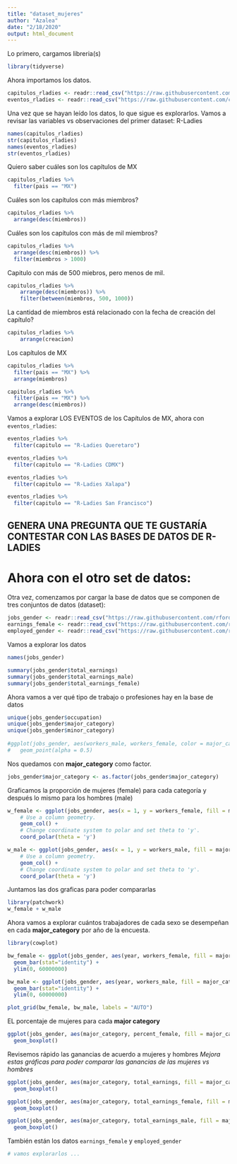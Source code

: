 ```yaml
---
title: "dataset_mujeres"
author: "Azalea"
date: "2/18/2020"
output: html_document
---
```


Lo primero, cargamos libreria(s)
```r
library(tidyverse)
```


Ahora importamos los datos.
```r
capitulos_rladies <- readr::read_csv("https://raw.githubusercontent.com/cienciadedatos/datos-de-miercoles/master/datos/2019/2019-06-26/capitulos_rladies.csv")
eventos_rladies <- readr::read_csv("https://raw.githubusercontent.com/cienciadedatos/datos-de-miercoles/master/datos/2019/2019-06-26/eventos_rladies.csv")
```

Una vez que se hayan leído los datos, lo que sigue es explorarlos.
Vamos a revisar las variables vs observaciones del primer dataset: R-Ladies

```r
names(capitulos_rladies)
str(capitulos_rladies)
names(eventos_rladies)
str(eventos_rladies)
```

Quiero saber cuáles son los capítulos de MX
```r
capitulos_rladies %>% 
  filter(pais == "MX")
```

Cuáles son los capítulos con más miembros?
```r
capitulos_rladies %>%
  arrange(desc(miembros))
```

Cuáles son los capítulos con más de mil miembros?
```r
capitulos_rladies %>%
  arrange(desc(miembros)) %>% 
  filter(miembros > 1000)
```

Capitulo con más de 500 miebros, pero menos de mil.
```r
capitulos_rladies %>%
    arrange(desc(miembros)) %>% 
    filter(between(miembros, 500, 1000))
```

La cantidad de miembros está relacionado con la fecha de creación del capítulo?
```r
capitulos_rladies %>%
    arrange(creacion)
```


Los capítulos de MX
```r
capitulos_rladies %>%
  filter(pais == "MX") %>% 
  arrange(miembros)

capitulos_rladies %>%
  filter(pais == "MX") %>% 
  arrange(desc(miembros))
```


Vamos a explorar LOS EVENTOS de los Capítulos de MX, ahora con `eventos_rladies`:
```r
eventos_rladies %>% 
  filter(capitulo == "R-Ladies Queretaro")

eventos_rladies %>% 
  filter(capitulo == "R-Ladies CDMX")

eventos_rladies %>% 
  filter(capitulo == "R-Ladies Xalapa")
```


```r
eventos_rladies %>% 
  filter(capitulo == "R-Ladies San Francisco")
```


## GENERA UNA PREGUNTA QUE TE GUSTARÍA CONTESTAR CON LAS BASES DE DATOS DE R-LADIES



# Ahora con el otro set de datos:

Otra vez, comenzamos por cargar la base de datos que se componen de tres conjuntos de datos (dataset):
```r
jobs_gender <- readr::read_csv("https://raw.githubusercontent.com/rfordatascience/tidytuesday/master/data/2019/2019-03-05/jobs_gender.csv")
earnings_female <- readr::read_csv("https://raw.githubusercontent.com/rfordatascience/tidytuesday/master/data/2019/2019-03-05/earnings_female.csv") 
employed_gender <- readr::read_csv("https://raw.githubusercontent.com/rfordatascience/tidytuesday/master/data/2019/2019-03-05/employed_gender.csv") 
```

Vamos a explorar los datos
```r
names(jobs_gender)

summary(jobs_gender$total_earnings)
summary(jobs_gender$total_earnings_male)
summary(jobs_gender$total_earnings_female)
```

Ahora vamos a ver qué tipo de trabajo o profesiones hay en la base de datos
```r
unique(jobs_gender$occupation)
unique(jobs_gender$major_category)
unique(jobs_gender$minor_category)
 
#ggplot(jobs_gender, aes(workers_male, workers_female, color = major_category)) + 
#  	geom_point(alpha = 0.5)
```

Nos quedamos con __major_category__ como factor.
```r
jobs_gender$major_category <- as.factor(jobs_gender$major_category)
```

Graficamos la proporción de mujeres (female) para cada categoría y después lo mismo para los hombres (male)
```r
w_female <- ggplot(jobs_gender, aes(x = 1, y = workers_female, fill = major_category)) +
	# Use a column geometry.
	geom_col() +
	# Change coordinate system to polar and set theta to 'y'.
	coord_polar(theta = 'y')

w_male <- ggplot(jobs_gender, aes(x = 1, y = workers_male, fill = major_category)) +
	# Use a column geometry.
	geom_col() +
	# Change coordinate system to polar and set theta to 'y'.
	coord_polar(theta = 'y')
```

Juntamos las dos graficas para poder compararlas
```r
library(patchwork)
w_female + w_male
```


Ahora vamos a explorar cuántos trabajadores de cada sexo se desempeñan en cada __major_category__ por año de la encuesta.
```r
library(cowplot)

bw_female <- ggplot(jobs_gender, aes(year, workers_female, fill = major_category)) +
  geom_bar(stat="identity") + 
  ylim(0, 60000000)

bw_male <- ggplot(jobs_gender, aes(year, workers_male, fill = major_category)) +
  geom_bar(stat="identity") +
  ylim(0, 60000000)

plot_grid(bw_female, bw_male, labels = "AUTO")
```

EL porcentaje de mujeres para cada __major category__
```r
ggplot(jobs_gender, aes(major_category, percent_female, fill = major_category)) +
  geom_boxplot()
```

Revisemos rápido las ganancias de acuerdo a mujeres y hombres
*Mejora estas gráficas para poder comparar las ganancias de las mujeres vs hombres* 
```r
ggplot(jobs_gender, aes(major_category, total_earnings, fill = major_category)) +
  geom_boxplot()

ggplot(jobs_gender, aes(major_category, total_earnings_female, fill = major_category)) +
  geom_boxplot()

ggplot(jobs_gender, aes(major_category, total_earnings_male, fill = major_category)) +
  geom_boxplot()
```


También están los datos `earnings_female` y `employed_gender`
```r
# vamos explorarlos ...
```

